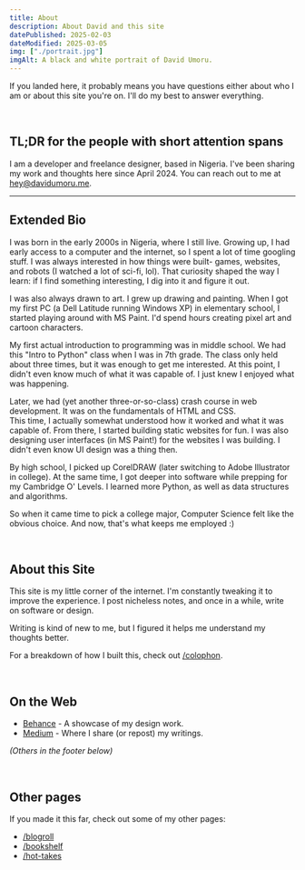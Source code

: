 ```yaml
---
title: About
description: About David and this site
datePublished: 2025-02-03
dateModified: 2025-03-05
img: ["./portrait.jpg"]
imgAlt: A black and white portrait of David Umoru.
---
```


If you landed here, it probably means you have questions either about who I am
or about this site you're on. I'll do my best to answer everything.

&nbsp;

## TL;DR for the people with short attention spans  

I am a developer and freelance designer, based in Nigeria. I've been sharing my work and thoughts here since April 2024. 
You can reach out to me at hey@davidumoru.me.  

***

## Extended Bio  

I was born in the early 2000s in Nigeria, where I still live.
Growing up, I had early access to a computer and the internet, so I spent a lot of time googling stuff.
I was always interested in how things were built- games, websites, and robots (I watched a lot of sci-fi, lol).
That curiosity shaped the way I learn: if I find something interesting, I dig into it and figure it out.

I was also always drawn to art. I grew up drawing and painting.
When I got my first PC (a Dell Latitude running Windows XP) in elementary school,
I started playing around with MS Paint. I'd spend hours creating pixel art and cartoon characters.

My first actual introduction to programming was in middle school.
We had this "Intro to Python" class when I was in 7th grade.
The class only held about three times, but it was enough to get me interested.
At this point, I didn't even know much of what it was capable of. I just knew I enjoyed what was happening.

Later, we had (yet another three-or-so-class) crash course in web development.
It was on the fundamentals of HTML and CSS.  
This time, I actually somewhat understood how it worked and what it was capable of.
From there, I started building static websites for fun.
I was also designing user interfaces (in MS Paint!) for the websites I was building.
I didn't even know UI design was a thing then.

By high school, I picked up CorelDRAW (later switching to Adobe Illustrator in college).
At the same time, I got deeper into software while prepping for my Cambridge O' Levels.
I learned more Python, as well as data structures and algorithms.

So when it came time to pick a college major, Computer Science felt like the obvious choice.
And now, that's what keeps me employed :)

&nbsp;  

## About this Site  

This site is my little corner of the internet. I'm constantly tweaking it to improve the experience.
I post nicheless notes, and once in a while, write on software or design.

Writing is kind of new to me, but I figured it helps me understand my thoughts better.

For a breakdown of how I built this, check out [/colophon](/colophon).

&nbsp;  

## On the Web  

- [Behance](https://www.behance.net/davidumoru/) - A showcase of my design work.  
- [Medium](https://medium.com/@davidumoru) - Where I share (or repost) my writings.  

_(Others in the footer below)_  

&nbsp;  

## Other pages

If you made it this far, check out some of my other pages:

- [/blogroll](/blogroll)
- [/bookshelf](/bookshelf)
- [/hot-takes](/hot-takes)
